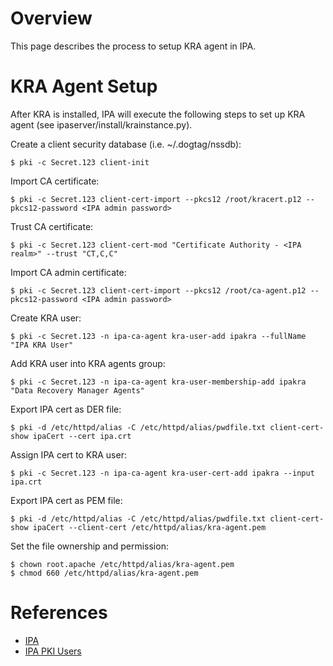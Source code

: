 = Overview =

This page describes the process to setup KRA agent in IPA.

= KRA Agent Setup =

After KRA is installed, IPA will execute the following steps to set up KRA agent (see ipaserver/install/krainstance.py).

Create a client security database (i.e. ~/.dogtag/nssdb):
<pre>
$ pki -c Secret.123 client-init
</pre>

Import CA certificate:
<pre>
$ pki -c Secret.123 client-cert-import --pkcs12 /root/kracert.p12 --pkcs12-password <IPA admin password>
</pre>

Trust CA certificate:
<pre>
$ pki -c Secret.123 client-cert-mod "Certificate Authority - <IPA realm>" --trust "CT,C,C"
</pre>

Import CA admin certificate:
<pre>
$ pki -c Secret.123 client-cert-import --pkcs12 /root/ca-agent.p12 --pkcs12-password <IPA admin password>
</pre>

Create KRA user:
<pre>
$ pki -c Secret.123 -n ipa-ca-agent kra-user-add ipakra --fullName "IPA KRA User"
</pre>

Add KRA user into KRA agents group:
<pre>
$ pki -c Secret.123 -n ipa-ca-agent kra-user-membership-add ipakra "Data Recovery Manager Agents"
</pre>

Export IPA cert as DER file:
<pre>
$ pki -d /etc/httpd/alias -C /etc/httpd/alias/pwdfile.txt client-cert-show ipaCert --cert ipa.crt
</pre>

Assign IPA cert to KRA user:
<pre>
$ pki -c Secret.123 -n ipa-ca-agent kra-user-cert-add ipakra --input ipa.crt
</pre>

Export IPA cert as PEM file:
<pre>
$ pki -d /etc/httpd/alias -C /etc/httpd/alias/pwdfile.txt client-cert-show ipaCert --client-cert /etc/httpd/alias/kra-agent.pem
</pre>

Set the file ownership and permission:
<pre>
$ chown root.apache /etc/httpd/alias/kra-agent.pem
$ chmod 660 /etc/httpd/alias/kra-agent.pem
</pre>

= References =
* [[IPA]]
* [[IPA PKI Users]]